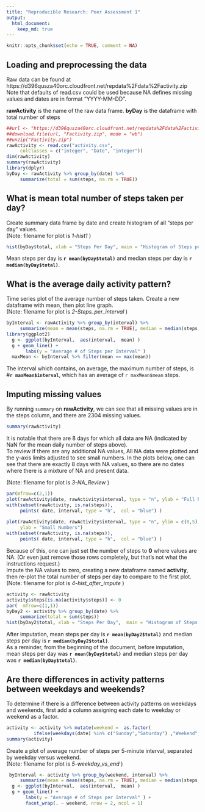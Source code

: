 ```yaml
---
title: "Reproducible Research: Peer Assessment 1"
output: 
  html_document:
    keep_md: true
---
```


```r
knitr::opts_chunk$set(echo = TRUE, comment = NA)
```

## Loading and preprocessing the data
Raw data can be found at  https://d396qusza40orc.cloudfront.net/repdata%2Fdata%2Factivity.zip  
Note that defaults of read.csv could be used because NA defines missing values and dates are in format "YYYY-MM-DD".  

**rawActivity** is the name of the raw data frame. 
**byDay** is the dataframe with total number of steps



```r
##url <- "https://d396qusza40orc.cloudfront.net/repdata%2Fdata%2Factivity.zip"
##download.file(url, "Factivity.zip", mode = "wb")
##unzip("Factivity.zip")
rawActivity <- read.csv("activity.csv", 
     colClasses = c("integer", "Date", "integer"))
dim(rawActivity)
summary(rawActivity)
library(dplyr)
byDay <- rawActivity %>% group_by(date) %>%
     summarize(total = sum(steps, na.rm = TRUE))
```



## What is mean total number of steps taken per day?
Create summary data frame by date and create histogram of all "steps per day" values.  
(Note: filename for plot is *1-hist1* ) 


```r
hist(byDay$total, xlab = "Steps Per Day", main = "Histogram of Steps per Day")
```
   

Mean steps per day is **`r mean(byDay$total)`** and median steps per day is **`r median(byDay$total)`**. 



## What is the average daily activity pattern?

Time series plot of the average number of steps taken. Create a new dataframe with mean, then plot line graph.   
(Note: filename for plot is *2-Steps_per_interval* ) 

```r
byInterval <- rawActivity %>% group_by(interval) %>%
     summarize(mean = mean(steps, na.rm = TRUE), median = median(steps,na.rm=TRUE) )
library(ggplot2)
  g <- ggplot(byInterval,  aes(interval,  mean) )
  g + geom_line() + 
       labs(y = "Average # of Steps per Interval" )
  maxMean <- byInterval %>% filter(mean == max(mean))
```

The interval which contains, on average, the maximum number of steps, is #**`r maxMean$interval`**, which has an average of `r maxMean$mean` steps.



## Imputing missing values

By running `summary` on **rawActivity**, we can see that all missing values are in the steps column, and there are 2304 missing values.  

```r
summary(rawActivity)
```
It is notable that there are 8 days for which all data are NA (indicated by NaN for the mean daily number of steps above).  
To review if there are any additional NA values, All NA data were plotted and the y-axis limits adjusted to see small numbers. In the plots below, one can see that there are exactly 8 days with NA values, so there are no dates where there is a mixture of NA and present data.

(Note: filename for plot is *3-NA_Review* )

```r
par(mfrow=c(2,1))
plot(rawActivity$date, rawActivity$interval, type = "n", ylab = "Full Range")  
with(subset(rawActivity, is.na(steps)), 
     points( date, interval, type = "h",  col = "blue") )
   
plot(rawActivity$date, rawActivity$interval, type = "n", ylim = c(0,5),
     ylab = "Small Numbers")  
with(subset(rawActivity, is.na(steps)), 
     points( date, interval, type = "h",  col = "blue") )
```

Because of this, one can just set the number of steps to **0** where values are NA. (Or even just remove those rows completely, but that's not what the instructions request.)  
Impute the NA values to zero, creating a new dataframe named **activity**, then re-plot the total number of steps per day to compare to the first plot. 
(Note: filename for plot is *4-hist_after_impute* )

```r
activity <- rawActivity
activity$steps[is.na(activity$steps)] <- 0
par(  mfrow=c(1,1))
byDay2 <- activity %>% group_by(date) %>%
     summarize(total = sum(steps))
hist(byDay2$total, xlab = "Steps Per Day",  main = "Histogram of Steps per Day")
```

After imputation, mean steps per day is **`r mean(byDay2$total)`** and median steps per day is **`r median(byDay2$total)`**.  
As a reminder, from the beginning of the document, before imputation, mean steps per day was **`r mean(byDay$total)`** and median steps per day was **`r median(byDay$total)`**. 




## Are there differences in activity patterns between weekdays and weekends?

To determine if there is a difference between activity patterns on weekdays and weekends, first add a column assigning each date to weekday or weekend as a factor.

```r
activity <- activity %>% mutate(weekend =  as.factor(
          ifelse(weekdays(date) %in% c("Sunday","Saturday") ,"Weekend","Weekday")))
summary(activity)
```

Create a plot of average number of steps per 5-minute interval, separated by weekday versus weekend.  
(Note: filename for plot is *5-weekday_vs_end* )

```r
 byInterval <- activity %>% group_by(weekend, interval) %>%
     summarize(mean = mean(steps, na.rm = TRUE), median = median(steps,na.rm=TRUE) )
  g <- ggplot(byInterval,  aes(interval,  mean) )
  g + geom_line() + 
       labs(y = "Average # of Steps per Interval" ) +
       facet_wrap(. ~ weekend, nrow = 2, ncol = 1)
```

